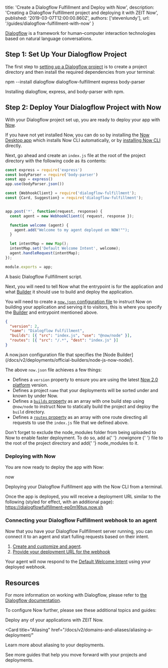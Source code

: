 
  title: 'Create a Dialogflow Fulfillment and Deploy with Now',
  description: 'Creating a Dialogflow Fulfillment project and deploying it with ZEIT Now',
  published: '2019-03-07T12:00:00.860Z',
  authors: ['stevenlundy'],
  url: '/guides/dialogflow-fulfillment-with-now'
}

[Dialogflow](https://dialogflow.com/) is a framework for human–computer interaction technologies based on natural language conversations.

## Step 1: Set Up Your Dialogflow Project

The first step to [setting up a Dialogflow project](https://dialogflow.com/docs/tutorial-build-an-agent) is to create a project directory and then install the required dependencies from your terminal:

<TerminalInput>npm --install dialogflow dialogflow-fulfillment express body-parser</TerminalInput>
<Caption>Installing dialogflow, express, and body-parser with npm.</Caption>

## Step 2: Deploy Your Dialogflow Project with Now

With your Dialogflow project set up, you are ready to deploy your app with [Now](/now).

If you have not yet installed Now, you can do so by installing the [Now Desktop app](/docs/v2/getting-started/installation/#now-desktop) which installs Now CLI automatically, or by [installing Now CLI](/docs/v2/getting-started/installation/#now-cli) directly.

Next, go ahead and create an `index.js` file at the root of the project directory with the following code as its contents:

```js
const express = require('express')
const bodyParser = require('body-parser')
const app = express()
app.use(bodyParser.json())

const {WebhookClient} = require('dialogflow-fulfillment');
const {Card, Suggestion} = require('dialogflow-fulfillment');


app.post('*', function(request, response) {
  const agent = new WebhookClient({ request, response });

  function welcome (agent) {
    agent.add("Welcome to my agent deployed on NOW!"");
  }

  let intentMap = new Map();
  intentMap.set('Default Welcome Intent', welcome);
  agent.handleRequest(intentMap);
});

module.exports = app;
```

<Caption>
  A basic Dialogflow Fullfillment script.
</Caption>

Next, you will need to tell Now what the entrypoint is for the application and what [Builder](/docs/v2/deployments/builders/overview/) it should use to build and deploy the application.

You will need to create a [`now.json` configuration file](/docs/v2/deployments/configuration) to instruct Now on building your application and serving it to visitors, this is where you specify the [Builder](/docs/v2/deployments/builders/overview/) and entrypoint mentioned above.

```json
{
  "version": 2,
  "name": "Dialogflow Fulfillment",
  "builds": [{ "src": "index.js", "use": "@now/node" }],
  "routes": [{ "src": "/.*", "dest": "index.js" }]
}
```

<Caption>
  A <InlineCode>now.json</InlineCode> configuration file that specifies the
  [Node Builder](/docs/v2/deployments/official-builders/node-js-now-node/).
</Caption>

The above `now.json` file achieves a few things:

- Defines a `version` property to ensure you are using the latest [Now 2.0 platform](/docs/v2/platform/overview) version.
- Defines a project `name` that your deployments will be sorted under and known by under Now.
- Defines a [`builds` property](/docs/v2/deployments/builds/) as an array with one build step using `@now/node` to instruct Now to statically build the project and deploy the `build` directory.
- Defines a [`routes` property](/docs/v2/deployments/routes/) as an array with one route directing all requests to use the `index.js` file that we defined above.

<Note>
  Don't forget to exclude the <InlineCode>node_modules</InlineCode> folder from
  being uploaded to Now to enable faster deployment. To do so, add a{' '}
  <GenericLink href="/guides/prevent-uploading-sourcepaths-with-nowignore/">
    .nowignore
  </GenericLink>{' '}
  file to the root of the project directory and add{' '}
  <InlineCode>node_modules</InlineCode> to it.
</Note>

### Deploying with Now

You are now ready to deploy the app with Now:

<TerminalInput>now</TerminalInput>
<Caption>Deploying your Dialogflow Fulfillment app with the Now CLI from a terminal.</Caption>

Once the app is deployed, you will receive a deployment URL similar to the following (styled for effect, with an additional page): https://dialogflowfulfillment-ep0m16tus.now.sh

### Connecting your Dialogflow Fulfillment webhook to an agent

Now that you have your Dialogflow Fullfillment server running, you can connect it to an agent and start fulling requests based on their intent.

 1. [Create and customize and agent](https://dialogflow.com/docs/tutorial-build-an-agent/create-customize-agent).
 2. [Provide your deployment URL for the webhook](https://dialogflow.com/docs/fulfillment/configure)

Your agent will now respond to the [Default Welcome Intent](https://dialogflow.com/docs/intents/default-intents) using your deployed webhook.

## Resources

For more information on working with Dialogflow, please refer to [the Dialogflow documentation](https://dialogflow.com/docs).

To configure Now further, please see these additional topics and guides:

<Card title="Deploying Basics" href="/docs/v2/deployments/basics">
  Deploy any of your applications with ZEIT Now.
</Card>

<Card
  title="Aliasing"
  href="/docs/v2/domains-and-aliases/aliasing-a-deployment/"
>
  Learn more about aliasing to your deployments.
</Card>

<Card title="More Guides" href="/guides">
  See more guides that help you move forward with your projects and deployments.
</Card>

